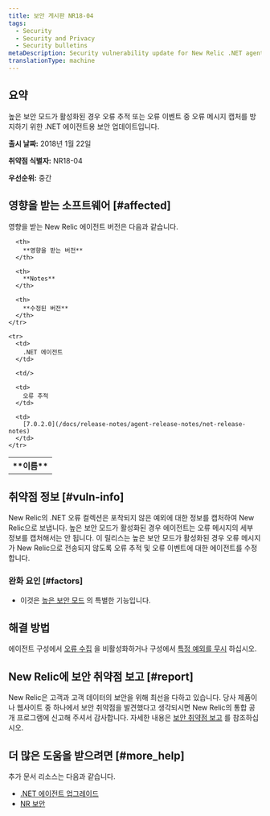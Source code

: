 ```yaml
---
title: 보안 게시판 NR18-04
tags:
  - Security
  - Security and Privacy
  - Security bulletins
metaDescription: Security vulnerability update for New Relic .NET agent.
translationType: machine
---
```


## 요약

높은 보안 모드가 활성화된 경우 오류 추적 또는 오류 이벤트 중 오류 메시지 캡처를 방지하기 위한 .NET 에이전트용 보안 업데이트입니다.

**출시 날짜:** 2018년 1월 22일

**취약점 식별자:** NR18-04

**우선순위:** 중간

## 영향을 받는 소프트웨어 [#affected]

영향을 받는 New Relic 에이전트 버전은 다음과 같습니다.

<table>
  <tbody>
    <tr>
      <th>
        **이름**
      </th>

      <th>
        **영향을 받는 버전**
      </th>

      <th>
        **Notes**
      </th>

      <th>
        **수정된 버전**
      </th>
    </tr>

    <tr>
      <td>
        .NET 에이전트
      </td>

      <td/>

      <td>
        오류 추적
      </td>

      <td>
        [7.0.2.0](/docs/release-notes/agent-release-notes/net-release-notes)
      </td>
    </tr>
  </tbody>
</table>

## 취약점 정보 [#vuln-info]

New Relic의 .NET 오류 컬렉션은 포착되지 않은 예외에 대한 정보를 캡처하여 New Relic으로 보냅니다. 높은 보안 모드가 활성화된 경우 에이전트는 오류 메시지의 세부 정보를 캡처해서는 안 됩니다. 이 릴리스는 높은 보안 모드가 활성화된 경우 오류 메시지가 New Relic으로 전송되지 않도록 오류 추적 및 오류 이벤트에 대한 에이전트를 수정합니다.

### 완화 요인 [#factors]

* 이것은 [높은 보안 모드](/docs/agents/net-agent/configuration/net-agent-configuration#high_security_mode) 의 특별한 기능입니다.

## 해결 방법

에이전트 구성에서 [오류 수집](/docs/agents/net-agent/configuration/net-agent-configuration#error_collector) 을 비활성화하거나 구성에서 [특정 예외를 무시](/docs/agents/net-agent/configuration/net-agent-configuration#error-ignoreErrors) 하십시오.

## New Relic에 보안 취약점 보고 [#report]

New Relic은 고객과 고객 데이터의 보안을 위해 최선을 다하고 있습니다. 당사 제품이나 웹사이트 중 하나에서 보안 취약점을 발견했다고 생각되시면 New Relic의 통합 공개 프로그램에 신고해 주셔서 감사합니다. 자세한 내용은 [보안 취약점 보고](/docs/security/new-relic-security/data-privacy/reporting-security-vulnerabilities) 를 참조하십시오.

## 더 많은 도움을 받으려면 [#more_help]

추가 문서 리소스는 다음과 같습니다.

* [.NET 에이전트 업그레이드](/docs/agents/net-agent/installation/update-net-agent)
* [NR 보안](https://newrelic.com/security)